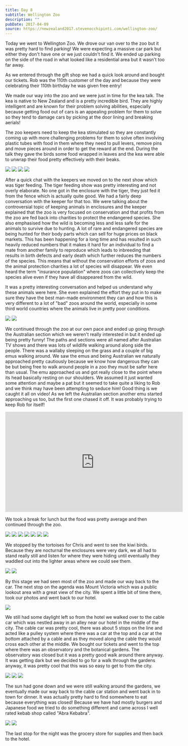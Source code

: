 ```yaml
---
title: Day 8
subtitle: Wellington Zoo
description: ""
pubDate: 2017-04-09
source: https://newzealand2017.stevenocchipinti.com/wellington-zoo/
---
```



Today we went to Wellington Zoo. We drove our van over to the zoo but it was
pretty hard to find parking! We were expecting a massive car park but either
they don't have one or we just couldn't find it. We ended up parking on the side
of the road in what looked like a residential area but it wasn't too far away.

As we entered through the gift shop we had a quick look around and bought our
tickets. Rob was the 110th customer of the day and because they were celebrating
their 110th birthday he was given free entry!

We made our way into the zoo and we were just in time for the kea talk. The kea
is native to New Zealand and is a pretty incredible bird. They are highly
intelligent and are known for their problem solving abilities, especially
because getting food out of cars is an appealing problem for them to solve so
they tend to damage cars by picking at the door lining and breaking aerials!

The zoo keepers need to keep the kea stimulated so they are constantly coming up
with more challenging problems for them to solve often involving plastic tubes
with food in them where they need to pull levers, remove pins and move pieces
around in order to get the reward at the end. During the talk they gave the
birds some food wrapped in leaves and the kea were able to unwrap their food
pretty effectively with their beaks.

<Grid>
  <Img src="2017-new-zealand/vkbtedqihbjor9i5hfqr" />
  <Img src="2017-new-zealand/ywaloqwmbahgyxcastjh" />
  <Img src="2017-new-zealand/v60zwi4wyjs52usnjsmz" />
  <Img src="2017-new-zealand/muyxbwfar8mdayzqu5wp" />
</Grid>

After a quick chat with the keepers we moved on to the next show which was tiger
feeding. The tiger feeding show was pretty interesting and not overly elaborate.
No one got in the enclosure with the tiger, they just fed it from the fence
which is actually quite good. We had a fairly deep conversation with the keeper
for that too. We were talking about the controversial topic of keeping animals
in enclosures and the keeper explained that the zoo is very focused on
conservation and that profits from the zoo are fed back into charities to
protect the endangered species. She also emphasised how the wild is becoming
less and less safe for the animals to survive due to hunting. A lot of rare and
endangered species are being hunted for their body parts which can sell for huge
prices on black markets. This has been happening for a long time and has
resulted in such heavily reduced numbers that it makes it hard for an individual
to find a mate from another family to reproduce which leads to inbreeding that
results in birth defects and early death which further reduces the numbers of
the species. This means that without the conservation efforts of zoos and the
animal protection charities a lot of species will disappear. We even heard the
term "insurance population" where zoos can collectively keep the species alive
even if they have all disappeared from the wild.

It was a pretty interesting conversation and helped us understand why these
animals were here. She even explained the effort they put in to make sure they
have the best man-made environment they can and how this is very different to a
lot of "bad" zoos around the world, especially in some third world countries
where the animals live in pretty poor conditions.

<Grid>
  <Img src="2017-new-zealand/ay5ji2gmtzwkckcnplt2" />
  <Img src="2017-new-zealand/jx7o6ouuxxbl4nljhexp" />
</Grid>

We continued through the zoo at our own pace and ended up going through the
Australian section which we weren't really interested in but it ended up being
pretty funny! The paths and sections were all named after Australian TV shows
and there was lots of wildlife walking around along side the people. There was a
wallaby sleeping on the grass and a couple of big emus walking around. We saw
the emus and being Australian we naturally approached pretty cautiously
because we know how dangerous they can be but being free to walk around people
in a zoo they must be safer here than usual. The emu approached us and got
really close to the point where its head basically resting on our shoulders. We
assumed it just wanted some attention and maybe a pat but it seemed to take
quite a liking to Rob and we think may have been attempting to seduce him! Good
thing is we caught it all on video! As we left the Australian section another
emu started approaching us too, but the first one chased it off. It was probably
trying to keep Rob for itself!

<iframe
  class="youtube-video"
  width="560"
  height="315"
  src="https://www.youtube.com/embed/83cfdiAD6TE"
  frameborder="0"
  allowfullscreen
></iframe>

We took a break for lunch but the food was pretty average and then continued
through the zoo.

<Grid>
  <Img src="2017-new-zealand/hwqdoo2p7ee9zn1maayx" />
  <Img src="2017-new-zealand/wp0ngxmjt5fnuyzdsire" />
  <Img src="2017-new-zealand/ikufas7f7omc9n8kkfxj" />
  <Img src="2017-new-zealand/kz9owuu3jvvihu4rtrjf" />
  <Img src="2017-new-zealand/l0vkfl5zeqsdvqeofmt6" />
  <Img src="2017-new-zealand/u4y8jz3jiwhqiiyxgw5y" />
  <Img src="2017-new-zealand/mtzbr5pkzlsfpcxitxdx" />
</Grid>

We stopped by the tortoises for Chris and went to see the kiwi
birds. Because they are nocturnal the enclosures were very dark, we all had to
stand really still and listen for where they were hiding until eventually they
waddled out into the lighter areas where we could see them.

<Grid>
  <Img src="2017-new-zealand/y7wg2hgmrvpwofzihhc9" />
  <Img src="2017-new-zealand/ucn5cv1ws7h9f8achdee" />
</Grid>

By this stage we had seen most of the zoo and made our way back to the car. The
next stop on the agenda was Mount Victoria which was a public lookout area with
a great view of the city. We spent a little bit of time there, took our photos
and went back to our hotel.

<Img originalAspectRatio src="2017-new-zealand/emakxvifndjfhbazckki" />

We still had some daylight left so from the hotel we walked over to the cable
car which was nestled away in an alley near our hotel in the middle of the city.
The cable car was pretty cool, there was about 5 stops on the line and acted
like a pulley system where there was a car at the top and a car at the bottom
attached by a cable and as they moved along the cable they would cross each
other at the middle. We bought our tickets and went to the top where there was
an observatory and the botanical gardens. The observatory was closed but it was
a pretty good walk around there anyway. It was getting dark but we decided to go
for a walk through the gardens anyway, it was pretty cool that this was so easy
to get to from the city.

<Grid>
  <Img src="2017-new-zealand/iycs3hu7wybwjyu8nb6f" />
  <Img src="2017-new-zealand/hx3x3ch8rr93edfwpn4e" />
  <Img src="2017-new-zealand/tav6hstsnsqv2alx3hae" />
</Grid>

The sun had gone down and we were still walking around the gardens, we
eventually made our way back to the cable car station and went back in to town
for dinner. It was actually pretty hard to find somewhere to eat because
everything was closed! Because we have had mostly burgers and Japanese food we
tried to do something different and came across I well rated kebab shop called
"Abra Kebabra".

<Grid>
  <Img src="2017-new-zealand/zqfyvfkzffymqiybwb9l" />
  <Img src="2017-new-zealand/yrygbrunhb0bzeptvean" />
</Grid>

The last stop for the night was the grocery store for supplies and then back to
the hotel.

